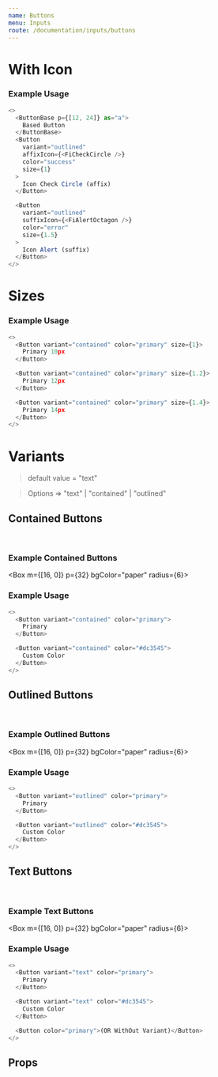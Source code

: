 ```yaml
---
name: Buttons
menu: Inputs
route: /documentation/inputs/buttons
---
```



# With Icon

### Example Usage

```js live=true
<>
  <ButtonBase p={[12, 24]} as="a">
    Based Button
  </ButtonBase>
  <Button
    variant="outlined"
    affixIcon={<FiCheckCircle />}
    color="success"
    size={1}
  >
    Icon Check Circle (affix)
  </Button>

  <Button
    variant="outlined"
    suffixIcon={<FiAlertOctagon />}
    color="error"
    size={1.5}
  >
    Icon Alert (suffix)
  </Button>
</>
```

# Sizes

### Example Usage

```js live=true
<>
  <Button variant="contained" color="primary" size={1}>
    Primary 10px
  </Button>

  <Button variant="contained" color="primary" size={1.2}>
    Primary 12px
  </Button>

  <Button variant="contained" color="primary" size={1.4}>
    Primary 14px
  </Button>
</>
```

# Variants

> default value = "text"

> Options => "text" | "contained" | "outlined"

## Contained Buttons

<br />

### Example Contained Buttons

<Box m={[16, 0]} p={32} bgColor="paper" radius={6}>
  <GenerateButton variant="contained" />
</Box>

### Example Usage

```js live=true
<>
  <Button variant="contained" color="primary">
    Primary
  </Button>

  <Button variant="contained" color="#dc3545">
    Custom Color
  </Button>
</>
```

## Outlined Buttons

<br />

### Example Outlined Buttons

<Box m={[16, 0]} p={32} bgColor="paper" radius={6}>
  <GenerateButton variant="outlined" />
</Box>

### Example Usage

```js live=true
<>
  <Button variant="outlined" color="primary">
    Primary
  </Button>

  <Button variant="outlined" color="#dc3545">
    Custom Color
  </Button>
</>
```

## Text Buttons

<br />

### Example Text Buttons

<Box m={[16, 0]} p={32} bgColor="paper" radius={6}>
  <GenerateButton variant="text" />
</Box>

### Example Usage

```js live=true
<>
  <Button variant="text" color="primary">
    Primary
  </Button>

  <Button variant="text" color="#dc3545">
    Custom Color
  </Button>

  <Button color="primary">(OR WithOut Variant)</Button>
</>
```

## Props

<Props of={Button} />
